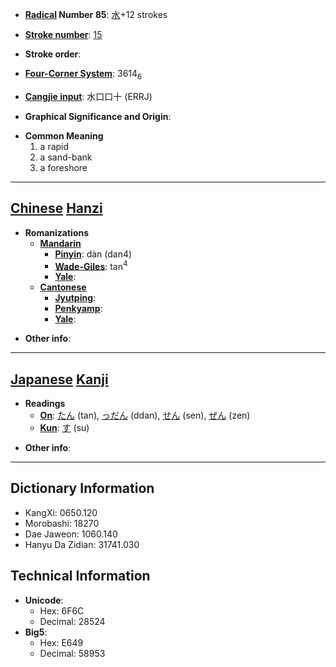 * '''[[Wiktionary:Chinese radical index| Radical]] Number 85''': [[Wiktionary:Chinese radical index 水|水]]+12 strokes

* '''[[Wiktionary:Chinese total strokes index|Stroke number]]''': [[Wiktionary:Chinese total strokes index 15|15]]

* '''Stroke order''': 

* '''[[Wiktionary:Chinese four corner index|Four-Corner System]]''': 3614<sub>6</sub>

* '''[[Wiktionary:Chinese Cangjie index|Cangjie input]]''': 水口口十 (ERRJ)

* '''Graphical Significance and Origin''': 

* '''Common Meaning'''
*#a rapid
*# a sand-bank
*# a foreshore


----

== [[Chinese]] [[Hanzi]] ==

* '''Romanizations'''
** '''[[Mandarin]]'''
*** '''[[Pinyin]]''': dàn (dan4)
*** '''[[Wade-Giles]]''': tan<sup>4</sup>
*** '''[[Yale]]''': 
** '''[[Cantonese]]'''
*** '''[[Jyutping]]''':
*** '''[[Penkyamp]]''': 
*** '''[[Yale]]''': 

* '''Other info''': 

----

== [[Japanese]] [[Kanji]] ==

* '''Readings'''
** '''[[On]]''': [[たん]] (tan), [[っだん]] (ddan), [[せん]] (sen), [[ぜん]] (zen)
** '''[[Kun]]''': [[す]] (su)

* '''Other info''':  

----

== Dictionary Information ==

* KangXi: 0650.120
* Morobashi: 18270
* Dae Jaweon: 1060.140
* Hanyu Da Zidian: 31741.030

== Technical Information ==

* '''Unicode''':
** Hex: 6F6C
** Decimal: 28524
* '''Big5''':
** Hex: E649
** Decimal: 58953